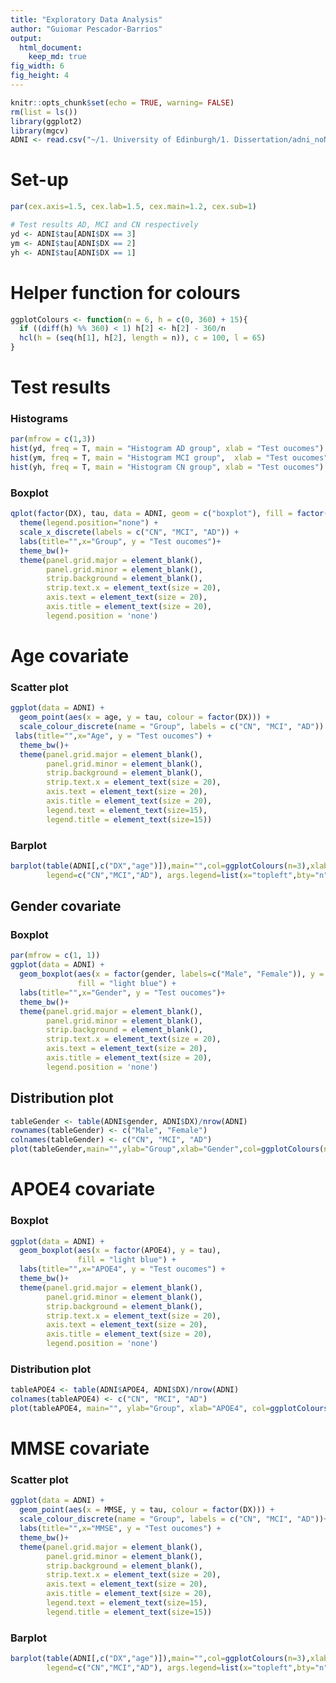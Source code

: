 ```yaml
---
title: "Exploratory Data Analysis"
author: "Guiomar Pescador-Barrios"
output: 
  html_document:
    keep_md: true
fig_width: 6
fig_height: 4
---
```







```r
knitr::opts_chunk$set(echo = TRUE, warning= FALSE)
rm(list = ls())
library(ggplot2)
library(mgcv)
ADNI <- read.csv("~/1. University of Edinburgh/1. Dissertation/adni_noNA.csv")
```


# Set-up

```r
par(cex.axis=1.5, cex.lab=1.5, cex.main=1.2, cex.sub=1)
```

```r
# Test results AD, MCI and CN respectively
yd <- ADNI$tau[ADNI$DX == 3]
ym <- ADNI$tau[ADNI$DX == 2]
yh <- ADNI$tau[ADNI$DX == 1]
```

#  Helper function for colours

```r
ggplotColours <- function(n = 6, h = c(0, 360) + 15){
  if ((diff(h) %% 360) < 1) h[2] <- h[2] - 360/n
  hcl(h = (seq(h[1], h[2], length = n)), c = 100, l = 65)
}
```



# Test results

### Histograms

```r
par(mfrow = c(1,3))
hist(yd, freq = T, main = "Histogram AD group", xlab = "Test oucomes")
hist(ym, freq = T, main = "Histogram MCI group",  xlab = "Test oucomes")
hist(yh, freq = T, main = "Histogram CN group", xlab = "Test oucomes")
```

### Boxplot
```r
qplot(factor(DX), tau, data = ADNI, geom = c("boxplot"), fill = factor(DX)) +
  theme(legend.position="none") +
  scale_x_discrete(labels = c("CN", "MCI", "AD")) +
  labs(title="",x="Group", y = "Test oucomes")+
  theme_bw()+
  theme(panel.grid.major = element_blank(),
        panel.grid.minor = element_blank(),
        strip.background = element_blank(),
        strip.text.x = element_text(size = 20),
        axis.text = element_text(size = 20),
        axis.title = element_text(size = 20),
        legend.position = 'none')

```


# Age covariate

### Scatter plot

```r
ggplot(data = ADNI) +
  geom_point(aes(x = age, y = tau, colour = factor(DX))) +
  scale_colour_discrete(name = "Group", labels = c("CN", "MCI", "AD")) +
 labs(title="",x="Age", y = "Test oucomes") +
  theme_bw()+
  theme(panel.grid.major = element_blank(),
        panel.grid.minor = element_blank(),
        strip.background = element_blank(),
        strip.text.x = element_text(size = 20),
        axis.text = element_text(size = 20),
        axis.title = element_text(size = 20),
        legend.text = element_text(size=15),
        legend.title = element_text(size=15))

```

### Barplot

```r
barplot(table(ADNI[,c("DX","age")]),main="",col=ggplotColours(n=3),xlab="age", 
        legend=c("CN","MCI","AD"), args.legend=list(x="topleft",bty="n", title = "Group", cex = 1.5))

```


## Gender covariate

### Boxplot

```r
par(mfrow = c(1, 1))
ggplot(data = ADNI) +
  geom_boxplot(aes(x = factor(gender, labels=c("Male", "Female")), y = tau),  
               fill = "light blue") +
  labs(title="",x="Gender", y = "Test oucomes")+
  theme_bw()+
  theme(panel.grid.major = element_blank(),
        panel.grid.minor = element_blank(),
        strip.background = element_blank(),
        strip.text.x = element_text(size = 20),
        axis.text = element_text(size = 20),
        axis.title = element_text(size = 20),
        legend.position = 'none')

```

## Distribution plot

```r
tableGender <- table(ADNI$gender, ADNI$DX)/nrow(ADNI)
rownames(tableGender) <- c("Male", "Female")
colnames(tableGender) <- c("CN", "MCI", "AD")
plot(tableGender,main="",ylab="Group",xlab="Gender",col=ggplotColours(n=3), cex.axis=1.5, cex.lab = 1.5)
```




# APOE4 covariate

### Boxplot

```r
ggplot(data = ADNI) +
  geom_boxplot(aes(x = factor(APOE4), y = tau),  
               fill = "light blue") +
  labs(title="",x="APOE4", y = "Test oucomes") +
  theme_bw()+
  theme(panel.grid.major = element_blank(),
        panel.grid.minor = element_blank(),
        strip.background = element_blank(),
        strip.text.x = element_text(size = 20),
        axis.text = element_text(size = 20),
        axis.title = element_text(size = 20),
        legend.position = 'none')
```

### Distribution plot

```r
tableAPOE4 <- table(ADNI$APOE4, ADNI$DX)/nrow(ADNI)
colnames(tableAPOE4) <- c("CN", "MCI", "AD")
plot(tableAPOE4, main="", ylab="Group", xlab="APOE4", col=ggplotColours(n=3), cex.axis=1.5, cex.lab = 1.5)
```


# MMSE covariate

### Scatter plot

```r
ggplot(data = ADNI) +
  geom_point(aes(x = MMSE, y = tau, colour = factor(DX))) +
  scale_colour_discrete(name = "Group", labels = c("CN", "MCI", "AD"))+
  labs(title="",x="MMSE", y = "Test oucomes") + 
  theme_bw()+
  theme(panel.grid.major = element_blank(),
        panel.grid.minor = element_blank(),
        strip.background = element_blank(),
        strip.text.x = element_text(size = 20),
        axis.text = element_text(size = 20),
        axis.title = element_text(size = 20),
        legend.text = element_text(size=15),
        legend.title = element_text(size=15))

```

### Barplot

```r
barplot(table(ADNI[,c("DX","age")]),main="",col=ggplotColours(n=3),xlab="age", 
        legend=c("CN","MCI","AD"), args.legend=list(x="topleft",bty="n", title = "Group", cex = 1.5))
```

